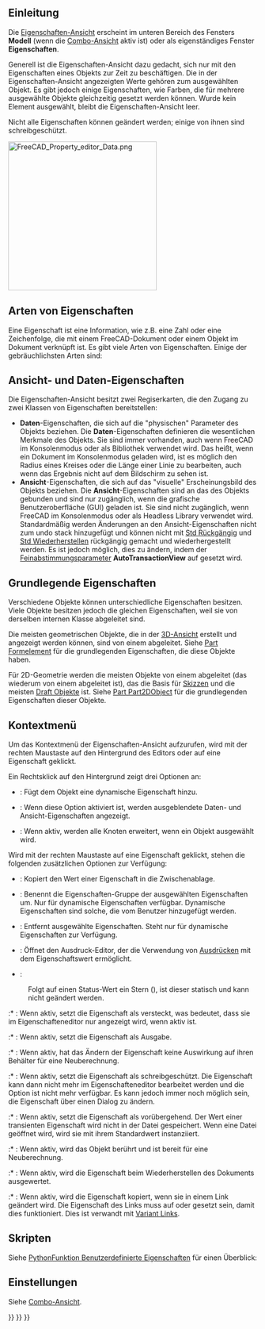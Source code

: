 <languages/>

{{Docnav/de
|[[Document_structure/de|Dokumentstruktur]]
|[[Workbenches/de|Arbeitsbereiche]]
}}

{{TOCright}}

<span id="Introduction"></span>
==Einleitung==

Die [[Property_View/de|Eigenschaften-Ansicht]] erscheint im unteren Bereich des Fensters '''Modell''' (wenn die [[Combo_View/de|Combo-Ansicht]] aktiv ist) oder als eigenständiges Fenster '''Eigenschaften'''.

Generell ist die Eigenschaften-Ansicht dazu gedacht, sich nur mit den Eigenschaften eines Objekts zur Zeit zu beschäftigen. Die in der Eigenschaften-Ansicht angezeigten Werte gehören zum ausgewählten Objekt. Es gibt jedoch einige Eigenschaften, wie Farben, die für mehrere ausgewählte Objekte gleichzeitig gesetzt werden können. Wurde kein Element ausgewählt, bleibt die Eigenschaften-Ansicht leer.

Nicht alle Eigenschaften können geändert werden; einige von ihnen sind schreibgeschützt.

[[File:FreeCAD_Property_editor_Data.png|300px]]
{{Caption|Die Daten-Eigenschaften eines [[Part_Box/de|Part Quaders]]}}

<span id="Property_types"></span>
==Arten von Eigenschaften==

Eine Eigenschaft ist eine Information, wie z.B. eine Zahl oder eine Zeichenfolge, die mit einem FreeCAD-Dokument oder einem Objekt im Dokument verknüpft ist. Es gibt viele Arten von Eigenschaften. Einige der gebräuchlichsten Arten sind:

{{Code|lang=text|code=
App::PropertyAngle
App::PropertyBool
App::PropertyDistance
App::PropertyFloat
App::PropertyInteger
App::PropertyLength
App::PropertyPlacement
App::PropertyString
App::PropertyVector
}}

<span id="View_and_Data_properties"></span>
==Ansicht- und Daten-Eigenschaften==

Die Eigenschaften-Ansicht besitzt zwei Regiserkarten, die den Zugang zu zwei Klassen von Eigenschaften bereitstellen:
* '''Daten'''-Eigenschaften, die sich auf die "physischen" Parameter des Objekts beziehen. Die '''Daten'''-Eigenschaften definieren die wesentlichen Merkmale des Objekts. Sie sind immer vorhanden, auch wenn FreeCAD im Konsolenmodus oder als Bibliothek verwendet wird. Das heißt, wenn ein Dokument im Konsolenmodus geladen wird, ist es möglich den Radius eines Kreises oder die Länge einer Linie zu bearbeiten, auch wenn das Ergebnis nicht auf dem Bildschirm zu sehen ist.
* '''Ansicht'''-Eigenschaften, die sich auf das "visuelle" Erscheinungsbild des Objekts beziehen. Die '''Ansicht'''-Eigenschaften sind an das {{incode|ViewObject}} des Objekts gebunden und sind nur zugänglich, wenn die grafische Benutzeroberfläche (GUI) geladen ist. Sie sind nicht zugänglich, wenn FreeCAD im Konsolenmodus oder als Headless Library verwendet wird. Standardmäßig werden Änderungen an den Ansicht-Eigenschaften nicht zum undo stack hinzugefügt und können nicht mit [[Std_Undo/de|Std Rückgängig]] und [[Std_Redo/de|Std Wiederherstellen]] rückgängig gemacht und wiederhergestellt werden. Es ist jedoch möglich, dies zu ändern, indem der [[Fine-tuning/de|Feinabstimmungsparameter]] '''AutoTransactionView''' auf {{TRUE}} gesetzt wird.

<span id="Basic_properties"></span>
==Grundlegende Eigenschaften==

Verschiedene Objekte können unterschiedliche Eigenschaften besitzen. Viele Objekte besitzen jedoch die gleichen Eigenschaften, weil sie von derselben internen Klasse abgeleitet sind.

Die meisten geometrischen Objekte, die in der [[3D_View/de|3D-Ansicht]] erstellt und angezeigt werden können, sind von einem {{incode|Part::Feature}} abgeleitet. Siehe [[Part_Feature/de|Part Formelement]] für die grundlegenden Eigenschaften, die diese Objekte haben.

Für 2D-Geometrie werden die meisten Objekte von einem {{incode|Part::Part2DObject}} abgeleitet (das wiederum von einem {{incode|Part::Feature}} abgeleitet ist), das die Basis für [[Sketch/de|Skizzen]] und die meisten [[Draft_Workbench/de|Draft Objekte]] ist. Siehe [[Part_Part2DObject/de|Part Part2DObject]] für die grundlegenden Eigenschaften dieser Objekte.

<span id="Context_menu"></span>
==Kontextmenü==

Um das Kontextmenü der Eigenschaften-Ansicht aufzurufen, wird mit der rechten Maustaste auf den Hintergrund des Editors oder auf eine Eigenschaft geklickt.

Ein Rechtsklick auf den Hintergrund zeigt drei Optionen an:

* {{MenuCommand|Eigenschaft hinzufügen}}: Fügt dem Objekt eine dynamische Eigenschaft hinzu.

* {{MenuCommand|Ausgeblendete anzeigen}}: Wenn diese Option aktiviert ist, werden ausgeblendete Daten- und Ansicht-Eigenschaften angezeigt.

* {{MenuCommand|Automatisch erweitern}}: Wenn aktiv, werden alle Knoten erweitert, wenn ein Objekt ausgewählt wird.

Wird mit der rechten Maustaste auf eine Eigenschaft geklickt, stehen die folgenden zusätzlichen Optionen zur Verfügung:

* {{MenuCommand|Copy}}: Kopiert den Wert einer Eigenschaft in die Zwischenablage.

* {{MenuCommand|Eigenschaften-Gruppe umbenennen}}: Benennt die Eigenschaften-Gruppe der ausgewählten Eigenschaften um. Nur für dynamische Eigenschaften verfügbar. Dynamische Eigenschaften sind solche, die vom Benutzer hinzugefügt werden.

* {{MenuCommand|Eigenschaft entfernen}}: Entfernt ausgewählte Eigenschaften. Steht nur für dynamische Eigenschaften zur Verfügung.

* {{MenuCommand|Ausdruck...}}: Öffnet den Ausdruck-Editor, der die Verwendung von [[Expressions/de|Ausdrücken]] mit dem Eigenschaftswert ermöglicht.

* {{MenuCommand|Status}}:

: Folgt auf einen Status-Wert ein Stern ({{MenuCommand|*}}), ist dieser statisch und kann nicht geändert werden.

:* {{MenuCommand|Hidden}}: Wenn aktiv, setzt die Eigenschaft als versteckt, was bedeutet, dass sie im Eigenschafteneditor nur angezeigt wird, wenn {{MenuCommand|Ausgeblendete anzeigen}} aktiv ist.

:* {{MenuCommand|Output}}: Wenn aktiv, setzt die Eigenschaft als Ausgabe.

:* {{MenuCommand|NoRecompute}}: Wenn aktiv, hat das Ändern der Eigenschaft keine Auswirkung auf ihren Behälter für eine Neuberechnung.

:* {{MenuCommand|ReadOnly}}: Wenn aktiv, setzt die Eigenschaft als schreibgeschützt. Die Eigenschaft kann dann nicht mehr im Eigenschafteneditor bearbeitet werden und die Option {{MenuCommand|Ausdruck...}} ist nicht mehr verfügbar. Es kann jedoch immer noch möglich sein, die Eigenschaft über einen Dialog zu ändern.

:* {{MenuCommand|Transient}}: Wenn aktiv, setzt die Eigenschaft als vorübergehend. Der Wert einer transienten Eigenschaft wird nicht in der Datei gespeichert. Wenn eine Datei geöffnet wird, wird sie mit ihrem Standardwert instanziiert.

:* {{MenuCommand|Touched}}: Wenn aktiv, wird das Objekt berührt und ist bereit für eine Neuberechnung.

:* {{MenuCommand|EvalOnRestore}}: Wenn aktiv, wird die Eigenschaft beim Wiederherstellen des Dokuments ausgewertet.

:* {{MenuCommand|CopyOnChange}}: Wenn aktiv, wird die Eigenschaft kopiert, wenn sie in einem Link geändert wird. Die Eigenschaft {{PropertyData|Link Copy on Change}} des Links muss auf {{Value|Tracking}} oder {{Value|Enabled}} gesetzt sein, damit dies funktioniert. Dies ist verwandt mit [https://forum.freecad.org/viewtopic.php?p=738833#p738833 Variant Links].

<span id="Scripting"></span>
==Skripten==

Siehe [[FeaturePython_Custom_Properties/de|PythonFunktion Benutzerdefinierte Eigenschaften]] für einen Überblick:

<span id="Preferences"></span>
==Einstellungen==

Siehe [[Combo_view/de#Einstellungen|Combo-Ansicht]].


{{Docnav/de
|[[Document_structure/de|Dokumentstruktur]]
|[[Workbenches/de|Arbeitsbereiche]]
}}

{{Interface_navi{{#translation:}}}}
{{Std_Base_navi{{#translation:}}}}
{{Userdocnavi{{#translation:}}}}